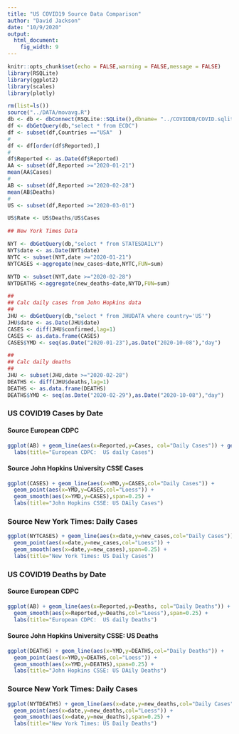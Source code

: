 ```yaml
---
title: "US COVID19 Source Data Comparison"
author: "David Jackson"
date: "10/9/2020"
output: 
  html_document: 
    fig_width: 9
---
```


```r
knitr::opts_chunk$set(echo = FALSE,warning = FALSE,message = FALSE)
library(RSQLite)
library(ggplot2)
library(scales)
library(plotly)
```
```r
rm(list=ls())
source("../DATA/movavg.R")
db <- db <- dbConnect(RSQLite::SQLite(),dbname= "../COVIDDB/COVID.sqlite3")
df <- dbGetQuery(db,"select * from ECDC")
df <- subset(df,Countries =="USA"  )
#
df <- df[order(df$Reported),]
#
df$Reported <- as.Date(df$Reported)
AA <- subset(df,Reported >="2020-01-21")
mean(AA$Cases)
#
AB <- subset(df,Reported >="2020-02-28")
mean(AB$Deaths)
#
US <- subset(df,Reported >="2020-03-01")

US$Rate <- US$Deaths/US$Cases
```

```r
## New York Times Data

NYT <- dbGetQuery(db,"select * from STATESDAILY")
NYT$date <- as.Date(NYT$date)
NYTC <- subset(NYT,date >="2020-01-21")
NYTCASES <-aggregate(new_cases~date,NYTC,FUN=sum)

NYTD <- subset(NYT,date >="2020-02-28")
NYTDEATHS <-aggregate(new_deaths~date,NYTD,FUN=sum)

```
```r
##
## Calc daily cases from John Hopkins data
##
JHU <- dbGetQuery(db,"select * from JHUDATA where country='US'")
JHU$date <- as.Date(JHU$date)
CASES <- diff(JHU$confirmed,lag=1)
CASES <- as.data.frame(CASES)
CASES$YMD <- seq(as.Date("2020-01-23"),as.Date("2020-10-08"),"day")
```
```r
##
## Calc daily deaths
##
JHU <- subset(JHU,date >="2020-02-28")
DEATHS <- diff(JHU$deaths,lag=1)
DEATHS <- as.data.frame(DEATHS)
DEATHS$YMD <- seq(as.Date("2020-02-29"),as.Date("2020-10-08"),"day")
```

### US COVID19 Cases by Date
#### Source European CDPC

```r
ggplot(AB) + geom_line(aes(x=Reported,y=Cases, col="Daily Cases")) + geom_point(aes(x=Reported,y=Cases)) + geom_smooth(aes(x=Reported,y=Cases,col="Loess"),span=0.25) +
  labs(title="European CDPC:  US daily Cases")
```

#### Source John Hopkins University CSSE Cases

```r
ggplot(CASES) + geom_line(aes(x=YMD,y=CASES,col="Daily Cases")) +
  geom_point(aes(x=YMD,y=CASES,col="Loess")) +
  geom_smooth(aes(x=YMD,y=CASES),span=0.25) +
  labs(title="John Hopkins CSSE: US DAily Cases")
```

### Source New York Times: Daily Cases

```r
ggplot(NYTCASES) + geom_line(aes(x=date,y=new_cases,col="Daily Cases")) +
  geom_point(aes(x=date,y=new_cases,col="Loess")) +
  geom_smooth(aes(x=date,y=new_cases),span=0.25) +
  labs(title="New York Times: US Daily Cases")
```

### US COVID19 Deaths by Date

#### Source European CDPC

```r
ggplot(AB) + geom_line(aes(x=Reported,y=Deaths, col="Daily Deaths")) + geom_point(aes(x=Reported,y=Deaths)) + 
  geom_smooth(aes(x=Reported,y=Deaths,col="Loess"),span=0.25) +
  labs(title="European CDPC:  US daily Deaths")
```

#### Source John Hopkins University CSSE: US Deaths

```r
ggplot(DEATHS) + geom_line(aes(x=YMD,y=DEATHS,col="Daily Deaths")) +
  geom_point(aes(x=YMD,y=DEATHS,col="Loess")) +
  geom_smooth(aes(x=YMD,y=DEATHS),span=0.25) +
  labs(title="John Hopkins CSSE: US DAily Deaths")
```

### Source New York Times: Daily Cases

```r
ggplot(NYTDEATHS) + geom_line(aes(x=date,y=new_deaths,col="Daily Cases")) +
  geom_point(aes(x=date,y=new_deaths,col="Loess")) +
  geom_smooth(aes(x=date,y=new_deaths),span=0.25) +
  labs(title="New York Times: US Daily Deaths")
```

